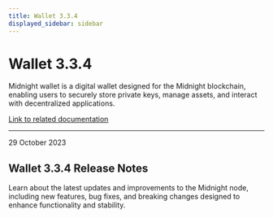 ```yaml
---
title: Wallet 3.3.4
displayed_sidebar: sidebar
---
```


# Wallet 3.3.4

Midnight wallet is a digital wallet designed for the Midnight blockchain, enabling users to securely store private keys, manage assets, and interact with decentralized applications.

[Link to related documentation](../../learn/introduction/wallets)


---

<div 
  style={{
    marginTop: '0',
    fontSize: '1rem',
    fontWeight: 'normal',
    marginBottom: '0.5rem'
  }}
>
  29 October 2023
</div>

## Wallet 3.3.4 Release Notes

Learn about the latest updates and improvements to the Midnight node, including new features, bug fixes, and breaking changes designed to enhance functionality and stability.
